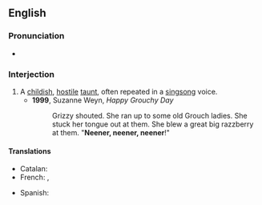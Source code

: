 ==English==

===Pronunciation===
* {{audio|en-us-neener.ogg|Audio (US)|lang=en}}

===Interjection===
{{en-interj}}

# A [[childish]], [[hostile]] [[taunt]], often repeated in a [[singsong]] voice.
#* '''1999''', Suzanne Weyn, ''Happy Grouchy Day''
#*: Grizzy shouted. She ran up to some old Grouch ladies. She stuck her tongue out at them. She blew a great big razzberry at them. "'''Neener, neener, neener'''!"

====Translations====
{{trans-top|a hostile taunt}}
* Catalan: {{t|ca|elis elis}}
* French: {{t|fr|lalalalère}}, {{t+|fr|na}}
{{trans-mid}}
* Spanish: {{t|es|lero lero}}
{{trans-bottom}}